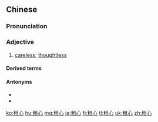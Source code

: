 ==Chinese==
{{zh-forms}}

===Pronunciation===
{{zh-pron
|m=cūxīn
|ma=Zh-cuxin.ogg
|c=cou1 sam1
|mn=chho͘-sim
|cat=a
}}

===Adjective===
{{zh-adj}}

# [[careless]]; [[thoughtless]]

====Derived terms====
{{zh-der|粗心大意}}

====Antonyms====
* {{zh-l|當心}}
* {{zh-l|小心}}

{{zh-cat|Intermediate}}

[[ko:粗心]]
[[hu:粗心]]
[[mg:粗心]]
[[ja:粗心]]
[[fi:粗心]]
[[tl:粗心]]
[[uk:粗心]]
[[zh:粗心]]